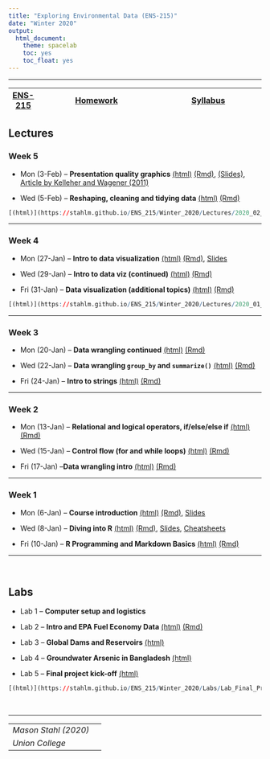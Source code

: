 ```yaml
---
title: "Exploring Environmental Data (ENS-215)"
date: "Winter 2020"
output:
  html_document:
    theme: spacelab
    toc: yes
    toc_float: yes
---
```


<!-- Global site tag (gtag.js) - Google Analytics -->
<script async src="https://www.googletagmanager.com/gtag/js?id=UA-137229217-1"></script>
<script>
  window.dataLayer = window.dataLayer || [];
  function gtag(){dataLayer.push(arguments);}
  gtag('js', new Date());

  gtag('config', 'UA-137229217-1');
</script>

***
|  [ENS-215](https://stahlm.github.io/ENS_215/Winter_2020/Home.html) | [Homework](https://stahlm.github.io/ENS_215/Winter_2020/HW.html) | [Syllabus](https://stahlm.github.io/ENS_215/Winter_2020/Syllabus.html) |
|---|------------|-----------|


## Lectures 

### Week 5
+ Mon (3-Feb) -- **Presentation quality graphics**
[(html)](https://stahlm.github.io/ENS_215/Winter_2020/Lectures/2020_02_03.html)  [(Rmd)](https://raw.githubusercontent.com/stahlm/stahlm.github.io/master/ENS_215/Winter_2020/Lectures/2020_02_03.Rmd), [(Slides)](https://stahlm.github.io/ENS_215/Documents/Data_vis_slides.pdf), [Article by Kelleher and Wagener (2011)](https://github.com/stahlm/stahlm.github.io/raw/master/ENS_215/Documents/ems2011%20kelleher%20and%20wagener.pdf) 

+ Wed (5-Feb) -- **Reshaping, cleaning and tidying data** [(html)](https://stahlm.github.io/ENS_215/Winter_2020/Lectures/2020_02_05.html)  [(Rmd)](https://raw.githubusercontent.com/stahlm/stahlm.github.io/master/ENS_215/Winter_2020/Lectures/2020_02_05.Rmd)


```r
[(html)](https://stahlm.github.io/ENS_215/Winter_2020/Lectures/2020_02_05.html)  [(Rmd)](https://raw.githubusercontent.com/stahlm/stahlm.github.io/master/ENS_215/Winter_2020/Lectures/2020_02_05.Rmd)
```


***

### Week 4
+ Mon (27-Jan) -- **Intro to data visualization**
[(html)](https://stahlm.github.io/ENS_215/Winter_2020/Lectures/2020_01_27_Intro_data_viz.html)  [(Rmd)](https://raw.githubusercontent.com/stahlm/stahlm.github.io/master/ENS_215/Winter_2020/Lectures/2020_01_27_Intro_data_viz.Rmd), [Slides](https://stahlm.github.io/ENS_215/Winter_2020/Lectures/2020_01_27_slides.html) 

+ Wed (29-Jan) -- **Intro to data viz (continued)**
[(html)](https://stahlm.github.io/ENS_215/Winter_2020/Lectures/2020_01_29_Intro_data_viz.html)  [(Rmd)](https://raw.githubusercontent.com/stahlm/stahlm.github.io/master/ENS_215/Winter_2020/Lectures/2020_01_29_Intro_data_viz.Rmd)

+ Fri (31-Jan) -- **Data visualization (additional topics)**
[(html)](https://stahlm.github.io/ENS_215/Winter_2020/Lectures/2020_01_31_Data_viz.html)  [(Rmd)](https://raw.githubusercontent.com/stahlm/stahlm.github.io/master/ENS_215/Winter_2020/Lectures/2020_01_31_Data_viz.Rmd) 


```r
[(html)](https://stahlm.github.io/ENS_215/Winter_2020/Lectures/2020_01_31_Data_viz.html)  [(Rmd)](https://raw.githubusercontent.com/stahlm/stahlm.github.io/master/ENS_215/Winter_2020/Lectures/2020_01_31_Data_viz.Rmd) 

```


***

### Week 3
+ Mon (20-Jan) -- **Data wrangling continued** 
[(html)](https://stahlm.github.io/ENS_215/Winter_2020/Lectures/2020_01_20_Data_manipulation_cont.html)  [(Rmd)](https://raw.githubusercontent.com/stahlm/stahlm.github.io/master/ENS_215/Winter_2020/Lectures/2020_01_20_Data_manipulation_cont.Rmd)  

+ Wed (22-Jan) -- **Data wrangling `group_by` and `summarize()`**
[(html)](https://stahlm.github.io/ENS_215/Winter_2020/Lectures/2020_01_22.html)  [(Rmd)](https://raw.githubusercontent.com/stahlm/stahlm.github.io/master/ENS_215/Winter_2020/Lectures/2020_01_22.Rmd) 

+ Fri (24-Jan) -- **Intro to strings** 
[(html)](https://stahlm.github.io/ENS_215/Winter_2020/Lectures/2020_01_24_strings.html)  [(Rmd)](https://raw.githubusercontent.com/stahlm/stahlm.github.io/master/ENS_215/Winter_2020/Lectures/2020_01_24_strings.Rmd)  



***

### Week 2
+ Mon (13-Jan) -- **Relational and logical operators, if/else/else if** 
[(html)](https://stahlm.github.io/ENS_215/Winter_2020/Lectures/2020_01_13_R_basics_cont.html)  [(Rmd)](https://raw.githubusercontent.com/stahlm/stahlm.github.io/master/ENS_215/Winter_2020/Lectures/2020_01_13_R_basics_cont.Rmd)

+ Wed (15-Jan) -- **Control flow (for and while loops)**
[(html)](https://stahlm.github.io/ENS_215/Winter_2020/Lectures/2020_01_15_R_basic_loops.html)  [(Rmd)](https://raw.githubusercontent.com/stahlm/stahlm.github.io/master/ENS_215/Winter_2020/Lectures/2020_01_15_R_basic_loops.Rmd)

+ Fri (17-Jan) --**Data wrangling intro**
[(html)](https://stahlm.github.io/ENS_215/Winter_2020/Lectures/2020_01_17_Data_manipulation.html)  [(Rmd)](https://raw.githubusercontent.com/stahlm/stahlm.github.io/master/ENS_215/Winter_2020/Lectures/2020_01_17_Data_manipulation.Rmd)




***

### Week 1
+ Mon (6-Jan) -- **Course introduction** [(html)](https://stahlm.github.io/ENS_215/Winter_2020/Lectures/2020_01_06_L1.html) [(Rmd)](https://raw.githubusercontent.com/stahlm/stahlm.github.io/master/ENS_215/Winter_2020/Lectures/2020_01_06_L1.Rmd), [Slides](https://stahlm.github.io/ENS_215/Winter_2020/Lectures/Intro_Survey.html)  

+ Wed (8-Jan) -- **Diving into R** [(html)](https://stahlm.github.io/ENS_215/Winter_2020/Lectures/2020_01_08_L1_diving_in.html) [(Rmd)](https://raw.githubusercontent.com/stahlm/stahlm.github.io/master/ENS_215/Winter_2020/Lectures/2020_01_08_L1_diving_in.Rmd), [Slides](https://stahlm.github.io/ENS_215/Winter_2020/Lectures/2020_01_08_Slides.html), [Cheatsheets](https://stahlm.github.io/ENS_215/Resources/Cheatsheets_all.pdf)

+ Fri (10-Jan) -- **R Programming and Markdown Basics**
[(html)](https://stahlm.github.io/ENS_215/Winter_2020/Lectures/2020_01_10_R_basics.html) [(Rmd)](https://raw.githubusercontent.com/stahlm/stahlm.github.io/master/ENS_215/Winter_2020/Lectures/2020_01_10_R_basics.Rmd)


***
<br/>

## Labs
+ Lab 1 -- **Computer setup and logistics**

+ Lab 2 -- **Intro and EPA Fuel Economy Data** 
[(html)](https://stahlm.github.io/ENS_215/Winter_2020/Labs/Lab_EPA_Fuel_Economy.html) [(Rmd)](https://raw.githubusercontent.com/stahlm/stahlm.github.io/master/ENS_215/Winter_2020/Labs/Lab_EPA_Fuel_Economy.Rmd)  

+ Lab 3 -- **Global Dams and Reservoirs** [(html)](https://stahlm.github.io/ENS_215/Winter_2020/Labs/Lab_Global_Dams.html)  

+ Lab 4 -- **Groundwater Arsenic in Bangladesh** 
[(html)](https://stahlm.github.io/ENS_215/Winter_2020/Labs/Lab_Bangladesh_Arsenic.html)

+ Lab 5 -- **Final project kick-off** 
[(html)](https://stahlm.github.io/ENS_215/Winter_2020/Labs/Lab_Final_Project.html)

```r
[(html)](https://stahlm.github.io/ENS_215/Winter_2020/Labs/Lab_Final_Project.html)
```


<br/>

***
| | |
|--|--|
| _Mason Stahl (2020)_ |  |
| _Union College_ | |